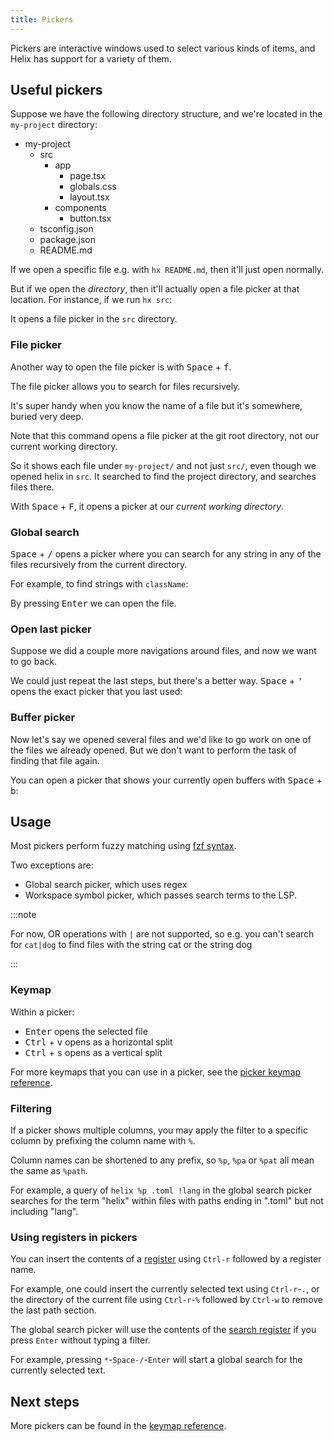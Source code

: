 ```yaml
---
title: Pickers
---
```




Pickers are interactive windows used to select various kinds of items, and Helix has support for a variety of them.

## Useful pickers

Suppose we have the following directory structure, and we're located in the `my-project` directory:

<FileTree>

- my-project
  - src
    - app
      - page.tsx
      - globals.css
      - layout.tsx
    - components
      - button.tsx
  - tsconfig.json
  - package.json
  - README.md

</FileTree>

If we open a specific file e.g. with `hx README.md`, then it'll just open normally.

But if we open the _directory_, then it'll actually open a file picker at that location. For instance, if we run `hx src`:

<OpenedFilePicker />

It opens a file picker in the `src` directory.

### File picker

Another way to open the file picker is with <kbd>Space</kbd> + <kbd>f</kbd>.

The file picker allows you to search for files recursively.

It's super handy when you know the name of a file but it's somewhere, buried very deep.

<OpenedFilePickerManually />

Note that this command opens a file picker at the git root directory, not our current working directory.

So it shows each file under `my-project/` and not just `src/`, even though we opened helix in `src`. It searched to find the project directory, and searches files there.

With <kbd>Space</kbd> + <kbd>F</kbd>, it opens a picker at our _current working directory_.

<OpenedFilePickerManually />

### Global search

<kbd>Space</kbd> + <kbd>/</kbd> opens a picker where you can search for any string in any of the files recursively from the current directory.

For example, to find strings with `className`:

<GlobalSearch />

By pressing <kbd>Enter</kbd> we can open the file.

### Open last picker

Suppose we did a couple more navigations around files, and now we want to go back.

We could just repeat the last steps, but there's a better way. <kbd>Space</kbd> + <kbd>'</kbd> opens the exact picker that you last used:

<OpenLastPicker />

### Buffer picker

Now let's say we opened several files and we'd like to go work on one of the files we already opened. But we don't want to perform the task of finding that file again.

You can open a picker that shows your currently open buffers with <kbd>Space</kbd> + <kbd>b</kbd>:

<BufferPicker />

## Usage

Most pickers perform fuzzy matching using [fzf syntax](https://github.com/junegunn/fzf?tab=readme-ov-file#search-syntax).

Two exceptions are:

- Global search picker, which uses regex
- Workspace symbol picker, which passes search terms to the LSP.

:::note

For now, OR operations with `|` are not supported, so e.g. you can't search for `cat|dog` to find files with the string cat or the string dog

:::

### Keymap

Within a picker:

- <kbd>Enter</kbd> opens the selected file
- <kbd>Ctrl</kbd> + <kbd>v</kbd> opens as a horizontal split
- <kbd>Ctrl</kbd> + <kbd>s</kbd> opens as a vertical split

For more keymaps that you can use in a picker, see the [picker keymap reference](/reference/keymap#picker).

### Filtering

If a picker shows multiple columns, you may apply the filter to a specific column by prefixing the column name with `%`.

Column names can be shortened to any prefix, so `%p`, `%pa` or `%pat` all mean the same as `%path`.

For example, a query of `helix %p .toml !lang` in the global search picker searches for the term "helix" within files with paths ending in ".toml" but not including "lang".

### Using registers in pickers

You can insert the contents of a [register](/usage/registers) using `Ctrl-r` followed by a register name.

For example, one could insert the currently selected text using `Ctrl-r`-`.`, or the directory of the current file using `Ctrl-r`-`%` followed by `Ctrl-w` to remove the last path section.

The global search picker will use the contents of the [search register](/usage/registers#default-registers) if you press `Enter` without typing a filter.

For example, pressing `*`-`Space-/`-`Enter` will start a global search for the currently selected text.

## Next steps

More pickers can be found in the [keymap reference](/reference/keymap#space-mode).
